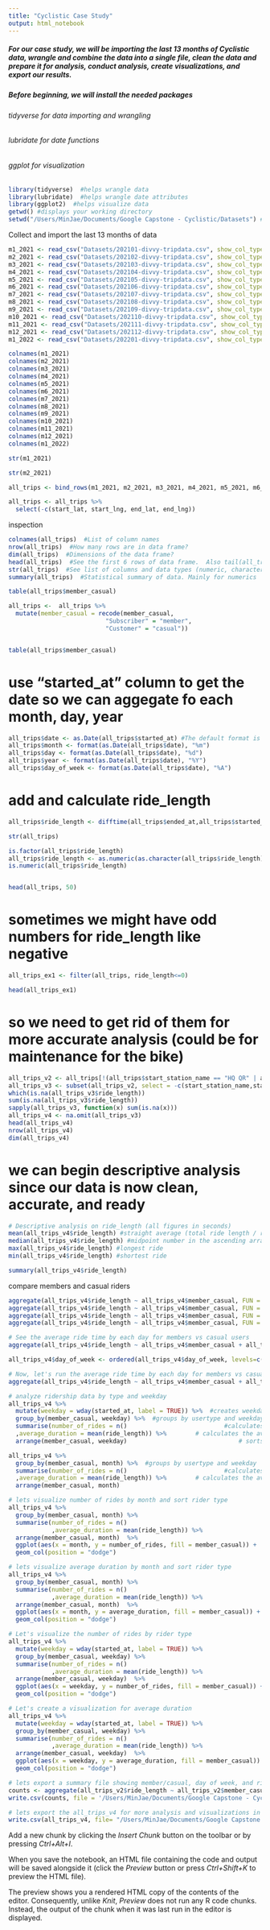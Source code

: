 ---
title: "Cyclistic Case Study"
output: html_notebook
---
##### For our case study, we will be importing the last 13 months of Cyclistic data, wrangle and combine the data into a single file, clean the data and prepare it for analysis, conduct analysis, create visualizations, and export our results.
##############
##### Before beginning, we will install the needed packages
###### tidyverse for data importing and wrangling
###### lubridate for date functions
###### ggplot for visualization
##############
```{r}
library(tidyverse)  #helps wrangle data
library(lubridate)  #helps wrangle date attributes
library(ggplot2)  #helps visualize data
getwd() #displays your working directory
setwd("/Users/MinJae/Documents/Google Capstone - Cyclistic/Datasets") #sets your working directory to simplify calls to data
```

Collect and import the last 13 months of data
```{r}
m1_2021 <- read_csv("Datasets/202101-divvy-tripdata.csv", show_col_types = FALSE)
m2_2021 <- read_csv("Datasets/202102-divvy-tripdata.csv", show_col_types = FALSE)
m3_2021 <- read_csv("Datasets/202103-divvy-tripdata.csv", show_col_types = FALSE)
m4_2021 <- read_csv("Datasets/202104-divvy-tripdata.csv", show_col_types = FALSE)
m5_2021 <- read_csv("Datasets/202105-divvy-tripdata.csv", show_col_types = FALSE)
m6_2021 <- read_csv("Datasets/202106-divvy-tripdata.csv", show_col_types = FALSE)
m7_2021 <- read_csv("Datasets/202107-divvy-tripdata.csv", show_col_types = FALSE)
m8_2021 <- read_csv("Datasets/202108-divvy-tripdata.csv", show_col_types = FALSE)
m9_2021 <- read_csv("Datasets/202109-divvy-tripdata.csv", show_col_types = FALSE)
m10_2021 <- read_csv("Datasets/202110-divvy-tripdata.csv", show_col_types = FALSE)
m11_2021 <- read_csv("Datasets/202111-divvy-tripdata.csv", show_col_types = FALSE)
m12_2021 <- read_csv("Datasets/202112-divvy-tripdata.csv", show_col_types = FALSE)
m1_2022 <- read_csv("Datasets/202201-divvy-tripdata.csv", show_col_types = FALSE)
```

```{r}
colnames(m1_2021)
colnames(m2_2021)
colnames(m3_2021)
colnames(m4_2021)
colnames(m5_2021)
colnames(m6_2021)
colnames(m7_2021)
colnames(m8_2021)
colnames(m9_2021)
colnames(m10_2021)
colnames(m11_2021)
colnames(m12_2021)
colnames(m1_2022)
```

```{r}
str(m1_2021)
```
```{r}
str(m2_2021)
```


```{r}
all_trips <- bind_rows(m1_2021, m2_2021, m3_2021, m4_2021, m5_2021, m6_2021, m7_2021, m8_2021, m9_2021, m10_2021, m11_2021, m12_2021, m1_2022)
```

```{r}
all_trips <- all_trips %>%  
  select(-c(start_lat, start_lng, end_lat, end_lng))

```


inspection
```{r}
colnames(all_trips)  #List of column names
nrow(all_trips)  #How many rows are in data frame?
dim(all_trips)  #Dimensions of the data frame?
head(all_trips)  #See the first 6 rows of data frame.  Also tail(all_trips)
str(all_trips)  #See list of columns and data types (numeric, character, etc)
summary(all_trips)  #Statistical summary of data. Mainly for numerics

```
```{r}
table(all_trips$member_casual)
```

```{r}
all_trips <-  all_trips %>% 
  mutate(member_casual = recode(member_casual,
                           "Subscriber" = "member",
                           "Customer" = "casual"))


table(all_trips$member_casual)
```


# use "started_at" column to get the date so we can aggegate fo each month, day, year
```{r}
all_trips$date <- as.Date(all_trips$started_at) #The default format is yyyy-mm-dd
all_trips$month <- format(as.Date(all_trips$date), "%m")
all_trips$day <- format(as.Date(all_trips$date), "%d")
all_trips$year <- format(as.Date(all_trips$date), "%Y")
all_trips$day_of_week <- format(as.Date(all_trips$date), "%A")

```


# add and calculate ride_length
```{r}
all_trips$ride_length <- difftime(all_trips$ended_at,all_trips$started_at)
```

```{r}
str(all_trips)
```



```{r}
is.factor(all_trips$ride_length)
all_trips$ride_length <- as.numeric(as.character(all_trips$ride_length))
is.numeric(all_trips$ride_length)


head(all_trips, 50)
```

# sometimes we might have odd numbers for ride_length like negative

```{r}
all_trips_ex1 <- filter(all_trips, ride_length<=0)

head(all_trips_ex1)
```
# so we need to get rid of them for more accurate analysis (could be for maintenance for the bike)
```{r}
all_trips_v2 <- all_trips[!(all_trips$start_station_name == "HQ QR" | all_trips$ride_length<0),]
all_trips_v3 <- subset(all_trips_v2, select = -c(start_station_name,start_station_id,end_station_name,end_station_id))
which(is.na(all_trips_v3$ride_length))
sum(is.na(all_trips_v3$ride_length))
sapply(all_trips_v3, function(x) sum(is.na(x)))
all_trips_v4 <- na.omit(all_trips_v3)
head(all_trips_v4)
nrow(all_trips_v4)
dim(all_trips_v4)
```


# we can begin descriptive analysis since our data is now clean, accurate, and ready
```{r}
# Descriptive analysis on ride_length (all figures in seconds)
mean(all_trips_v4$ride_length) #straight average (total ride length / rides)
median(all_trips_v4$ride_length) #midpoint number in the ascending array of ride lengths
max(all_trips_v4$ride_length) #longest ride
min(all_trips_v4$ride_length) #shortest ride

```

```{r}
summary(all_trips_v4$ride_length)
```

compare members and casual riders
```{r}
aggregate(all_trips_v4$ride_length ~ all_trips_v4$member_casual, FUN = mean)
aggregate(all_trips_v4$ride_length ~ all_trips_v4$member_casual, FUN = median)
aggregate(all_trips_v4$ride_length ~ all_trips_v4$member_casual, FUN = max)
aggregate(all_trips_v4$ride_length ~ all_trips_v4$member_casual, FUN = min)

```

```{r}
# See the average ride time by each day for members vs casual users
aggregate(all_trips_v4$ride_length ~ all_trips_v4$member_casual + all_trips_v4$day_of_week, FUN = mean)

```

```{r}
all_trips_v4$day_of_week <- ordered(all_trips_v4$day_of_week, levels=c("Sunday", "Monday", "Tuesday", "Wednesday", "Thursday", "Friday", "Saturday"))
```

```{r}
# Now, let's run the average ride time by each day for members vs casual users
aggregate(all_trips_v4$ride_length ~ all_trips_v4$member_casual + all_trips_v4$day_of_week, FUN = mean)

```


```{r}
# analyze ridership data by type and weekday
all_trips_v4 %>% 
  mutate(weekday = wday(started_at, label = TRUE)) %>%  #creates weekday field using wday()
  group_by(member_casual, weekday) %>%  #groups by usertype and weekday
  summarise(number_of_rides = n()							#calculates the number of rides and average duration 
  ,average_duration = mean(ride_length)) %>% 		# calculates the average duration
  arrange(member_casual, weekday)								# sorts
```

```{r}
all_trips_v4 %>% 
  group_by(member_casual, month) %>%  #groups by usertype and weekday
  summarise(number_of_rides = n()							#calculates the number of rides and average duration 
  ,average_duration = mean(ride_length)) %>% 		# calculates the average duration
  arrange(member_casual, month)
```


```{r}
# lets visualize number of rides by month and sort rider type
all_trips_v4 %>% 
  group_by(member_casual, month) %>% 
  summarise(number_of_rides = n()
            ,average_duration = mean(ride_length)) %>% 
  arrange(member_casual, month)  %>% 
  ggplot(aes(x = month, y = number_of_rides, fill = member_casual)) +
  geom_col(position = "dodge")
```

```{r}
# lets visualize average duration by month and sort rider type
all_trips_v4 %>% 
  group_by(member_casual, month) %>% 
  summarise(number_of_rides = n()
            ,average_duration = mean(ride_length)) %>% 
  arrange(member_casual, month)  %>% 
  ggplot(aes(x = month, y = average_duration, fill = member_casual)) +
  geom_col(position = "dodge")
```

```{r}
# Let's visualize the number of rides by rider type
all_trips_v4 %>% 
  mutate(weekday = wday(started_at, label = TRUE)) %>% 
  group_by(member_casual, weekday) %>% 
  summarise(number_of_rides = n()
            ,average_duration = mean(ride_length)) %>% 
  arrange(member_casual, weekday)  %>% 
  ggplot(aes(x = weekday, y = number_of_rides, fill = member_casual)) +
  geom_col(position = "dodge")

```


```{r}
# Let's create a visualization for average duration
all_trips_v4 %>% 
  mutate(weekday = wday(started_at, label = TRUE)) %>% 
  group_by(member_casual, weekday) %>% 
  summarise(number_of_rides = n()
            ,average_duration = mean(ride_length)) %>% 
  arrange(member_casual, weekday)  %>% 
  ggplot(aes(x = weekday, y = average_duration, fill = member_casual)) +
  geom_col(position = "dodge")

```

```{r}

# lets export a summary file showing member/casual, day of week, and ride_length
counts <- aggregate(all_trips_v2$ride_length ~ all_trips_v2$member_casual + all_trips_v2$day_of_week, FUN = mean)
write.csv(counts, file = '/Users/MinJae/Documents/Google Capstone - Cyclistic/avg_ride_length.csv')

```

```{r}
# lets export the all_trips_v4 for more analysis and visualizations in Tableau
write.csv(all_trips_v4, file= "/Users/MinJae/Documents/Google Capstone - Cyclistic/all_trips")
```


Add a new chunk by clicking the *Insert Chunk* button on the toolbar or by pressing *Ctrl+Alt+I*.

When you save the notebook, an HTML file containing the code and output will be saved alongside it (click the *Preview* button or press *Ctrl+Shift+K* to preview the HTML file).

The preview shows you a rendered HTML copy of the contents of the editor. Consequently, unlike *Knit*, *Preview* does not run any R code chunks. Instead, the output of the chunk when it was last run in the editor is displayed.
